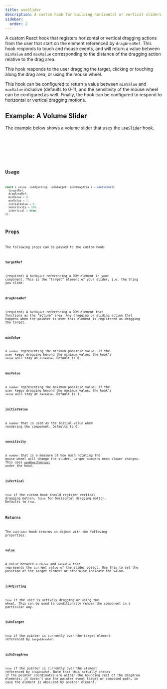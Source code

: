 ```yaml
---
title: useSlider
description: A custom hook for building horizontal or vertical sliders
sidebar:
  order: 2
---
```



A custom React hook that registers horizontal or vertical dragging actions from the user that start on the element
referenced by `dragAreaRef`. This hook responds to touch and mouse events, and will return a value between `minValue`
and `maxValue` corresponding to the distance of the dragging action relative to the drag area.

This hook responds to the user dragging the target, clicking or touching along the drag area, or using the mouse
wheel.

This hook can be configured to return a value between `minValue` and `maxValue` inclusive (defaults to 0-1), and the
sensitivity of the mouse wheel can be configured as well. Finally, the hook can be configured to respond to horizontal
or vertical dragging motions.

## Example: A Volume Slider

The example below shows a volume slider that uses the `useSlider` hook.

<Tabs>
  <TabItem label="Demo">
    <VolumeSlider client:load />
  </TabItem>
  <TabItem label="VolumeSlider Component">
    <Code code={VolumeSliderCode} lang="tsx" title="VolumeSlider.tsx" mark={{ range: "15-22" }} />
  </TabItem>
  <TabItem label="Speaker Component">
    <Code code={SpeakerCode} lang="tsx" title="Speaker.tsx" />
  </TabItem>
</Tabs>

## Usage

```ts
const { value, isAdjusting, isOnTarget, isOnDragArea } = useSlider({
  targetRef,
  dragAreaRef,
  minValue = 0,
  maxValue = 1,
  initialValue = 0,
  sensitivity = 100,
  isVertical = true,
});
```

## Props

The following props can be passed to the custom hook:

### `targetRef`

(required) A `RefObject` referencing a DOM element in your component.
This is the "target" element of your slider, i.e. the thing you slide.

### `dragAreaRef`

(required) A `RefObject` referencing a DOM element that functions as the
"active" area. Any dragging or sliding action that happens when the pointer is over this
element is registered as dragging the target.

### `minValue`

a `number` representing the minimum possible value. If the user keeps dragging
beyond the minimum value, the hook's `value` will stay at `minValue`. Default is 0.

### `maxValue`

a `number` representing the maximum possible value. If the user keeps dragging
beyond the maximum value, the hook's `value` will stay at `maxValue`. Default is 1.

### `initialValue`

a `number` that is used as the initial value when rendering the component.
Defaults to 0.

### `sensitivity`

a `number` that is a measure of how much rotating the mouse wheel will
change the slider. Larger numbers mean slower changes. This uses [`useWheelToAdjust`](/sliders/reference/usewheeltoadjust)
under the hood.

### `isVertical`

`true` if the custom hook should register vertical dragging motion, `false`
for horizontal dragging motion. Defaults to `true`.

### Returns

The `useSlider` hook returns an object with the following properties:

### `value`

A value between `minValue` and `maxValue` that represents the current value of
the slider object. Use this to set the position of the target element or otherwise indicate
the value.

### `isAdjusting`

`true` if the user is actively dragging or using the wheel. This can be used
to conditionally render the component in a particular way.

### `isOnTarget`

`true` if the pointer is currently over the target element referenced by `targetAreaRef`.

### `isOnDragArea`

`true` if the pointer is currently over the element referenced by `dragAreaRef`.
Note that this actually checks if the pointer coordinates are within the bounding rect of the
dragArea elements; it doesn't use the pointer event target or composed path, in case the element
is obscured by another element.
